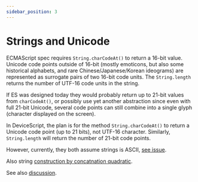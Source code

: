 ```yaml
---
sidebar_position: 3
---
```


# Strings and Unicode

ECMAScript spec requires `String.charCodeAt()` to return a 16-bit value.
Unicode code points outside of 16-bit (mostly emoticons, but also some historical alphabets, 
and rare Chinese/Japanese/Korean ideograms) are represented as surrogate pairs of two 16-bit code units.
The `String.length` returns the number of UTF-16 code units in the string.

If ES was designed today they would probably return up to 21-bit values from `charCodeAt()`, 
or possibly use yet another abstraction since even with full 21-bit Unicode, 
several code points can still combine into a single glyph (character displayed on the screen). 

In DeviceScript,
the plan is for the method `String.charCodeAt()` to return a Unicode code point (up to 21 bits), not UTF-16 character.
Similarly, `String.length` will return the number of 21-bit code points.

However, currently, they both assume strings is ASCII, [see issue](https://github.com/microsoft/devicescript/issues/40).

Also string [construction by concatnation quadratic](https://github.com/microsoft/devicescript/issues/39).

See also [discussion](https://github.com/microsoft/devicescript/discussions/34).

